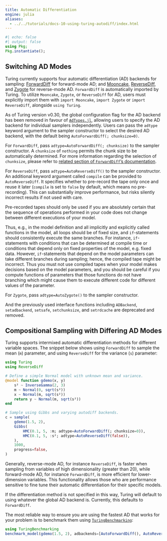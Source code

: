 ```yaml
---
title: Automatic Differentiation
engine: julia
aliases:
  - ../../tutorials/docs-10-using-turing-autodiff/index.html
---
```


```julia
#| echo: false
#| output: false
using Pkg;
Pkg.instantiate();
```

## Switching AD Modes

Turing currently supports four automatic differentiation (AD) backends for sampling: [ForwardDiff](https://github.com/JuliaDiff/ForwardDiff.jl) for forward-mode AD; and [Mooncake](https://github.com/compintell/Mooncake.jl), [ReverseDiff](https://github.com/JuliaDiff/ReverseDiff.jl), and [Zygote](https://github.com/FluxML/Zygote.jl) for reverse-mode AD.
`ForwardDiff` is automatically imported by Turing. To utilize `Mooncake`, `Zygote`, or `ReverseDiff` for AD, users must explicitly import them with `import Mooncake`, `import Zygote` or `import ReverseDiff`, alongside `using Turing`.

As of Turing version v0.30, the global configuration flag for the AD backend has been removed in favour of [`AdTypes.jl`](https://github.com/SciML/ADTypes.jl), allowing users to specify the AD backend for individual samplers independently.
Users can pass the `adtype` keyword argument to the sampler constructor to select the desired AD backend, with the default being `AutoForwardDiff(; chunksize=0)`.

For `ForwardDiff`, pass `adtype=AutoForwardDiff(; chunksize)` to the sampler constructor. A `chunksize` of `nothing` permits the chunk size to be automatically determined. For more information regarding the selection of `chunksize`, please refer to [related section of `ForwardDiff`'s documentation](https://juliadiff.org/ForwardDiff.jl/dev/user/advanced/#Configuring-Chunk-Size).

For `ReverseDiff`, pass `adtype=AutoReverseDiff()` to the sampler constructor. An additional keyword argument called `compile` can be provided to `AutoReverseDiff`. It specifies whether to pre-record the tape only once and reuse it later (`compile` is set to `false` by default, which means no pre-recording). This can substantially improve performance, but risks silently incorrect results if not used with care.



Pre-recorded tapes should only be used if you are absolutely certain that the sequence of operations performed in your code does not change between different executions of your model.

Thus, e.g., in the model definition and all implicitly and explicitly called functions in the model, all loops should be of fixed size, and `if`-statements should consistently execute the same branches.
For instance, `if`-statements with conditions that can be determined at compile time or conditions that depend only on fixed properties of the model, e.g. fixed data.
However, `if`-statements that depend on the model parameters can take different branches during sampling; hence, the compiled tape might be incorrect.
Thus you must not use compiled tapes when your model makes decisions based on the model parameters, and you should be careful if you compute functions of parameters that those functions do not have branching which might cause them to execute different code for different values of the parameter.

For `Zygote`, pass `adtype=AutoZygote()` to the sampler constructor.

And the previously used interface functions including `ADBackend`, `setadbackend`, `setsafe`, `setchunksize`, and `setrdcache` are deprecated and removed.

## Compositional Sampling with Differing AD Modes

Turing supports intermixed automatic differentiation methods for different variable spaces. The snippet below shows using `ForwardDiff` to sample the mean (`m`) parameter, and using `ReverseDiff` for the variance (`s`) parameter:

```julia
using Turing
using ReverseDiff

# Define a simple Normal model with unknown mean and variance.
@model function gdemo(x, y)
    s² ~ InverseGamma(2, 3)
    m ~ Normal(0, sqrt(s²))
    x ~ Normal(m, sqrt(s²))
    return y ~ Normal(m, sqrt(s²))
end

# Sample using Gibbs and varying autodiff backends.
c = sample(
    gdemo(1.5, 2),
    Gibbs(
        HMC(0.1, 5, :m; adtype=AutoForwardDiff(; chunksize=0)),
        HMC(0.1, 5, :s²; adtype=AutoReverseDiff(false)),
    ),
    1000,
    progress=false,
)
```

Generally, reverse-mode AD, for instance `ReverseDiff`, is faster when sampling from variables of high dimensionality (greater than 20), while forward-mode AD, for instance `ForwardDiff`, is more efficient for lower-dimension variables. This functionality allows those who are performance sensitive to fine tune their automatic differentiation for their specific models.

If the differentiation method is not specified in this way, Turing will default to using whatever the global AD backend is.
Currently, this defaults to `ForwardDiff`.

The most reliable way to ensure you are using the fastest AD that works for your problem is to benchmark them using [`TuringBenchmarking`](https://github.com/TuringLang/TuringBenchmarking.jl):

```julia
using TuringBenchmarking
benchmark_model(gdemo(1.5, 2), adbackends=[AutoForwardDiff(), AutoReverseDiff()])
```
